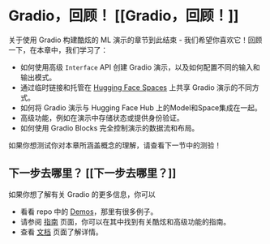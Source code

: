 # Gradio，回顾！ [[Gradio，回顾！]]

关于使用 Gradio 构建酷炫的 ML 演示的章节到此结束 - 我们希望你喜欢它！回顾一下，在本章中，我们学习了：

- 如何使用高级 `Interface` API 创建 Gradio 演示，以及如何配置不同的输入和输出模式。
- 通过临时链接和托管在 [Hugging Face Spaces](https://huggingface.co/spaces) 上共享 Gradio 演示的不同方式。
- 如何将 Gradio 演示与 Hugging Face Hub 上的Model和Space集成在一起。
- 高级功能，例如在演示中存储状态或提供身份验证。
- 如何使用 Gradio Blocks 完全控制演示的数据流和布局。

如果你想测试你对本章所涵盖概念的理解，请查看下一节中的测验！

## 下一步去哪里？ [[下一步去哪里？]]

如果你想了解有关 Gradio 的更多信息，你可以

- 看看 repo 中的 [Demos](https://github.com/gradio-app/gradio/tree/main/demo)，那里有很多例子。
- 请参阅 [指南](https://gradio.app/guides/) 页面，你可以在其中找到有关酷炫和高级功能的指南。
- 查看 [文档](https://gradio.app/docs/) 页面了解详情。
